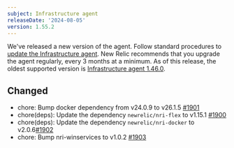 ```yaml
---
subject: Infrastructure agent
releaseDate: '2024-08-05'
version: 1.55.2
---
```


We've released a new version of the agent. Follow standard procedures to [update the Infrastructure agent](https://docs.newrelic.com/docs/infrastructure/install-configure-manage-infrastructure/update-or-uninstall/update-infrastructure-agent).
New Relic recommends that you upgrade the agent regularly, every 3 months at a minimum. As of this release, the oldest supported version is [Infrastructure agent 1.46.0](https://docs.newrelic.com/docs/release-notes/infrastructure-release-notes/infrastructure-agent-release-notes/new-relic-infrastructure-agent-1460/).

## Changed
* chore: Bump docker dependency from v24.0.9 to v26.1.5 [#1901](https://github.com/newrelic/infrastructure-agent/pull/1901)
* chore(deps): Update the dependency `newrelic/nri-flex` to v1.15.1 [#1900](https://github.com/newrelic/infrastructure-agent/pull/1900)
* chore(deps): Update the dependency `newrelic/nri-docker` to v2.0.6[#1902](https://github.com/newrelic/infrastructure-agent/pull/1902)
* chore: Bump nri-winservices to v1.0.2 [#1903](https://github.com/newrelic/infrastructure-agent/pull/1903)

